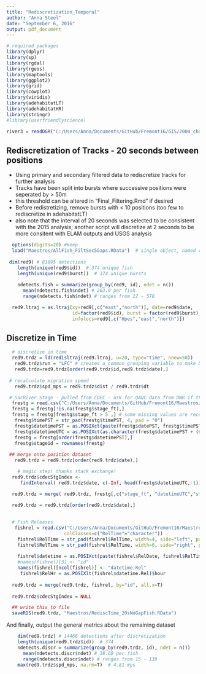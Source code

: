 ```yaml
---
title: "Rediscretization_Temporal"
author: "Anna Steel"
date: "September 6, 2016"
output: pdf_document
---
```

```r
# required packages
library(dplyr)
library(sp)
library(rgdal)
library(rgeos)
library(maptools)
library(ggplot2)
library(grid) 
library(cowplot)
library(viridis)
library(adehabitatLT)
library(adehabitatHR)
library(stringr)
#library(userfriendlyscience)

river3 = readOGR("C:/Users/Anna/Documents/GitHub/Fremont16/GIS/2004_channel","2004_channel_freTightclip")

```


## Rediscretization of Tracks - 20 seconds between positions
- Using primary and secondary filtered data to rediscretize tracks for further analysis
- Tracks have been split into bursts where successive positions were seperated by > 50m
* this threshold can be altered in "Final_Filtering.Rmd" if desired
- Before redistretizing, remove bursts with < 10 positions (too few to rediscretize in adehabitatLT)
- also note that the interval of 20 seconds was selected to be consistent with the 2015 analysis; another script will discretize at 2 seconds to be more consitent with ELAM outputs and USGS analysis

```r
  options(digits=20) #keep 
  load("Maestros/AllFish_FiltSec5Gaps.RData")  # single object, named red9
 
 dim(red9) # 81895 detections 
    length(unique(red9$id))  # 374 unique fish
    length(unique(red9$burst))  # 374 unique bursts
    
    ndetects.fish = summarize(group_by(red9, id), ndet = n())  
      mean(ndetects.fish$ndet) # 203.9 per fish
      range(ndetects.fish$ndet) # ranges from 22 - 578

```

```r
  red9.ltraj = as.ltraj(xy=red9[,c("east","north")], date=red9$date, 
                        id=factor(red9$id), burst = factor(red9$burst),
                        infolocs=red9[,c("Hpes","east","north")])
```

## Discretize in Time
```r
  # discretize in time
  red9.trdz = ld(redisltraj(red9.ltraj, u=20, type="time", nnew=50))
   red9.trdz$run = "LFC" # creates a common grouping variable to make UD with all points
   red9.trdz=red9.trdz[order(red9.trdz$id,red9.trdz$date),]
   
 # recalculate migration speed  
   red9.trdz$spd_mps = red9.trdz$dist / red9.trdz$dt
```

```r
 # SacRiver Stage - pulled from CDEC - ask for QAQC data from DWR if this seems okay 
  frestg = read.csv("C:/Users/Anna/Documents/GitHub/Fremont16/Maestros/FRE_stage_2016study.csv")
  frestg = frestg[!is.na(frestg$stage_ft),]
  frestg = frestg[frestg$stage_ft > 5 ,] # some missing values are recorded as 2 or 5; remove these entirely
   frestg$timePST = str_pad(frestg$timePST, 4, pad = "0")
   frestg$datetimePST = as.POSIXct(paste(frestg$datePST, frestg$timePST), format="%Y%m%d %H%M", tz="Etc/GMT-8")
   frestg$datetimeUTC = as.POSIXct(as.character(frestg$datetimePST + (60*60*8)), tz="GMT")
   frestg = frestg[order(frestg$datetimePST),]
   frestg$stageid = rownames(frestg)
  
 ## merge onto position dataset
   red9.trdz = red9.trdz[order(red9.trdz$date),]

    # magic step! thanks stack exchange!
  red9.trdz$cdecStgIndex <- 
     findInterval( red9.trdz$date, c(-Inf, head(frestg$datetimeUTC,-1))+ c(0,diff(as.numeric(frestg$datetimeUTC))/2 )) 

  red9.trdz = merge( red9.trdz, frestg[,c("stage_ft", "datetimeUTC","stageid")], by.y="stageid", by.x="cdecStgIndex", all.x=T)
  
  red9.trdz = red9.trdz[order(red9.trdz$date),]

  
  # Fish Releases
   fishrel = read.csv("C:/Users/Anna/Documents/GitHub/Fremont16/Maestros/TaggingDataRelEv.csv", 
                     colClasses=c("RelTime"="character"))
    fishrel$RelTime = str_pad(fishrel$RelTime, width=4, side="left", pad="0")
    fishrel$RelTime = str_pad(fishrel$RelTime, width=6, side="right", pad="0")
    
    fishrel$datetime = as.POSIXct(paste(fishrel$RelDate, fishrel$RelTime), format="%Y-%m-%d %H%M%S", tz="Etc/GMT-8")
    #names(fishrel)[3] <- "id"
    names(fishrel)[ncol(fishrel)] <- "datetime.Rel"
     fishrel$RelHr = as.POSIXlt(fishrel$datetime.Rel)$hour
        
  red9.trdz = merge(red9.trdz, fishrel, by="id", all.x=T)
  
  red9.trdz$cdecStgIndex = NULL

  ## write this to file
  saveRDS(red9.trdz, "Maestros/RediscTime_20sNoGapFish.RData")
```



And finally, output the general metrics about the remaining dataset
```r
    dim(red9.trdz) # 14466 detections after discretization
    length(unique(red9.trdz$id))  # 374
    ndetects.discr = summarize(group_by(red9.trdz, id), ndet = n())  
      mean(ndetects.discr$ndet) # 38.68 per fish
      range(ndetects.discr$ndet) # ranges from 15 - 139
    max(red9.trdz$spd_mps, na.rm=T)  # 4.81 mps
```
